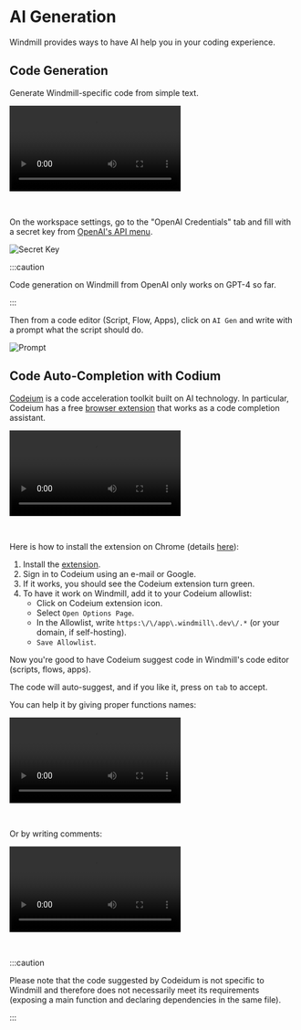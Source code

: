 # AI Generation

Windmill provides ways to have AI help you in your coding experience.

## Code Generation

Generate Windmill-specific code from simple text.

<video
    className="border-2 rounded-xl object-cover w-full h-full dark:border-gray-800"
    controls
    src="/videos/ai_generation.mp4"
/>

<br/>

On the workspace settings, go to the "OpenAI Credentials" tab and fill with a secret key from [OpenAI's API menu](https://help.openai.com/en/articles/4936850-where-do-i-find-my-secret-api-key).

![Secret Key](../assets/code_editor/openai_credentials.png "OpenAI Secret Key")

:::caution

Code generation on Windmill from OpenAI only works on GPT-4 so far.

:::

Then from a code editor (Script, Flow, Apps), click on `AI Gen` and write with a prompt what the script should do.

![Prompt](../assets/code_editor/ai_gen.png "Prompt")

## Code Auto-Completion with Codium

[Codeium](https://codeium.com/) is a code acceleration toolkit built on AI technology. In particular, Codeium has a free [browser extension](https://codeium.com/download) that works as a code completion assistant.

<video
    className="border-2 rounded-xl object-cover w-full h-full dark:border-gray-800"
    controls
    src="/videos/codeium_example.mp4"
/>

<br/>

Here is how to install the extension on Chrome (details [here](https://codeium.com/chrome_tutorial)):

1. Install the [extension](https://chrome.google.com/webstore/detail/codeium-ai-code-autocompl/hobjkcpmjhlegmobgonaagepfckjkceh).
2. Sign in to Codeium using an e-mail or Google.
3. If it works, you should see the Codeium extension turn green.
4. To have it work on Windmill, add it to your Codeium allowlist:
   - Click on Codeium extension icon.
   - Select `Open Options Page`.
   - In the Allowlist, write `https:\/\/app\.windmill\.dev\/.*` (or your domain, if self-hosting).
   - `Save Allowlist`.

Now you're good to have Codeium suggest code in Windmill's code editor (scripts, flows, apps).

The code will auto-suggest, and if you like it, press on `tab` to accept.

You can help it by giving proper functions names:

<video
    className="border-2 rounded-xl object-cover w-full h-full dark:border-gray-800"
    controls
    src="/videos/codeium_function.mp4"
/>

<br/>

Or by writing comments:

<video
    className="border-2 rounded-xl object-cover w-full h-full dark:border-gray-800"
    controls
    src="/videos/codeium_comments.mp4"
/>

<br/>

:::caution

Please note that the code suggested by Codeidum is not specific to Windmill and therefore does not necessarily meet its requirements (exposing a main function and declaring dependencies in the same file).

:::
